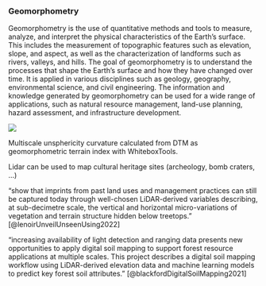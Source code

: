 
### Geomorphometry

Geomorphometry is the use of quantitative methods and tools to measure, analyze, and interpret the physical characteristics of the Earth's surface. This includes the measurement of topographic features such as elevation, slope, and aspect, as well as the characterization of landforms such as rivers, valleys, and hills. The goal of geomorphometry is to understand the processes that shape the Earth's surface and how they have changed over time.
It is applied in various disciplines such as geology, geography, environmental science, and civil engineering. The information and knowledge generated by geomorphometry can be used for a wide range of applications, such as natural resource management, land-use planning, hazard assessment, and infrastructure development.

::: {#fig-geomorphometry}
![](https://www.whiteboxgeo.com/manual/wbt_book/img/multiscale_unsphericity_scale_mosaic.png)

Multiscale unsphericity curvature calculated from DTM as geomorphometric terrain index with WhiteboxTools.
:::

Lidar can be used to map cultural heritage sites (archeology, bomb craters, ...)

"show that imprints from past land uses and management practices can still be captured today through well-chosen LiDAR-derived variables describing, at sub-decimetre scale, the vertical and horizontal micro-variations of vegetation and terrain structure hidden below treetops." [@lenoirUnveilUnseenUsing2022]

"increasing availability of light detection and ranging data presents new opportunities to apply digital soil mapping to support forest resource applications at multiple scales. This project describes a digital soil mapping workflow using LiDAR-derived elevation data and machine learning models  to predict key forest soil attributes." [@blackfordDigitalSoilMapping2021]